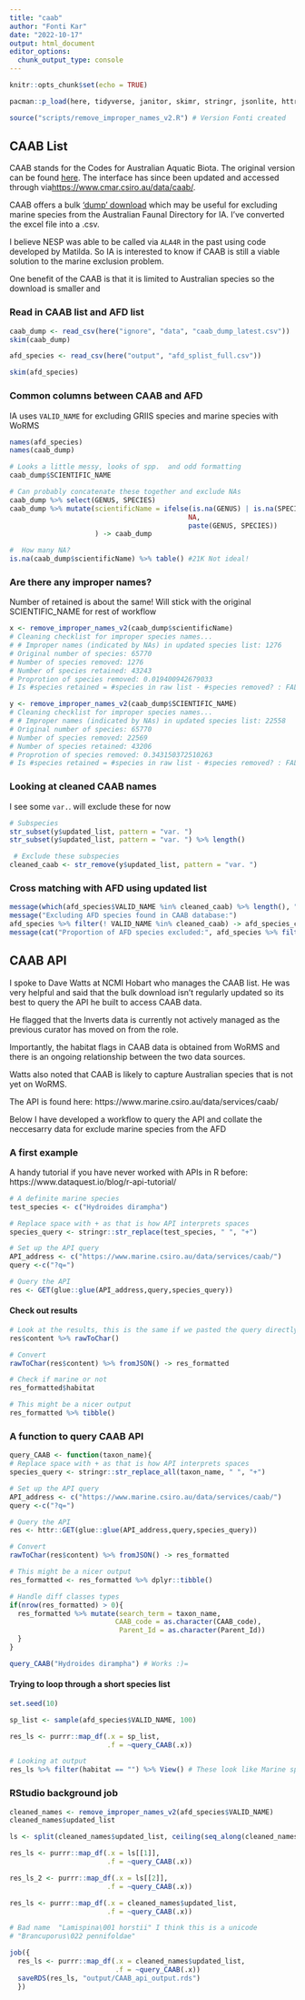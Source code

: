 ```yaml
---
title: "caab"
author: "Fonti Kar"
date: "2022-10-17"
output: html_document
editor_options: 
  chunk_output_type: console
---
```


```r
knitr::opts_chunk$set(echo = TRUE)

pacman::p_load(here, tidyverse, janitor, skimr, stringr, jsonlite, httr, job)

source("scripts/remove_improper_names_v2.R") # Version Fonti created
```

## CAAB List

CAAB stands for the Codes for Australian Aquatic Biota. The original version can be found [here](http://www.cmar.csiro.au/oldcaab/). The interface has since been updated and accessed through via[https://www.cmar.csiro.au/data/caab/](https://www.cmar.csiro.au/data/caab/).

CAAB offers a bulk ['dump' download](http://www.marine.csiro.au/datacentre/caab/caab_dump_latest.xlsx) which may be useful for excluding marine species from the Australian Faunal Directory for IA. I've converted the excel file into a .csv.

I believe NESP was able to be called via `ALA4R` in the past using code developed by Matilda. So IA is interested to know if CAAB is still a viable solution to the marine exclusion problem. 

One benefit of the CAAB is that it is limited to Australian species so the download is smaller and 

### Read in CAAB list and AFD list

```r
caab_dump <- read_csv(here("ignore", "data", "caab_dump_latest.csv"))
skim(caab_dump)

afd_species <- read_csv(here("output", "afd_splist_full.csv"))

skim(afd_species)
```

### Common columns between CAAB and AFD

IA uses `VALID_NAME` for excluding GRIIS species and marine species with WoRMS

```r
names(afd_species)
names(caab_dump)

# Looks a little messy, looks of spp.  and odd formatting
caab_dump$SCIENTIFIC_NAME 

# Can probably concatenate these together and exclude NAs
caab_dump %>% select(GENUS, SPECIES) 
caab_dump %>% mutate(scientificName = ifelse(is.na(GENUS) | is.na(SPECIES),
                                            NA, 
                                            paste(GENUS, SPECIES))
                     ) -> caab_dump

#  How many NA? 
is.na(caab_dump$scientificName) %>% table() #21K Not ideal! 
```

### Are there any improper names?

Number of retained is about the same! Will stick with the original SCIENTIFIC_NAME for rest of workflow

```r
x <- remove_improper_names_v2(caab_dump$scientificName) 
# Cleaning checklist for improper species names...
# # Improper names (indicated by NAs) in updated species list: 1276
# Original number of species: 65770
# Number of species removed: 1276
# Number of species retained: 43243
# Proprotion of species removed: 0.019400942679033
# Is #species retained = #species in raw list - #species removed? : FALSE

y <- remove_improper_names_v2(caab_dump$SCIENTIFIC_NAME) 
# Cleaning checklist for improper species names...
# # Improper names (indicated by NAs) in updated species list: 22558
# Original number of species: 65770
# Number of species removed: 22569
# Number of species retained: 43206
# Proprotion of species removed: 0.343150372510263
# Is #species retained = #species in raw list - #species removed? : FALSE
```

### Looking at cleaned CAAB names

I see some `var.`. will exclude these for now

```r
# Subspecies
str_subset(y$updated_list, pattern = "var. ") 
str_subset(y$updated_list, pattern = "var. ") %>% length()

 # Exclude these subspecies
cleaned_caab <- str_remove(y$updated_list, pattern = "var. ")
```

### Cross matching with AFD using updated list

```r
message(which(afd_species$VALID_NAME %in% cleaned_caab) %>% length(), " AFD species matched with CAAB database")
message("Excluding AFD species found in CAAB database:")
afd_species %>% filter(! VALID_NAME %in% cleaned_caab) -> afd_species_cleaned 
message(cat("Proportion of AFD species excluded:", afd_species %>% filter(VALID_NAME %in% cleaned_caab) %>% nrow() / afd_species %>% nrow() ))
```

## CAAB API

I spoke to Dave Watts at NCMI Hobart who manages the CAAB list. He was very helpful and said that the bulk download isn't regularly updated so its best to query the API he built to access CAAB data. 

He flagged that the Inverts data is currently not actively managed as the previous curator has moved on from the role. 

Importantly, the habitat flags in CAAB data is obtained from WoRMS and there is an ongoing relationship between the two data sources.

Watts also noted that CAAB is likely to capture Australian species that is not yet on WoRMS.

The API is found here: https://www.marine.csiro.au/data/services/caab/

Below I have developed a workflow to query the API and collate the neccesarry data for exclude marine species from the AFD

### A first example

A handy tutorial if you have never worked with APIs in R before: https://www.dataquest.io/blog/r-api-tutorial/

```r
# A definite marine species
test_species <- c("Hydroides dirampha")

# Replace space with + as that is how API interprets spaces
species_query <- stringr::str_replace(test_species, " ", "+")

# Set up the API query
API_address <- c("https://www.marine.csiro.au/data/services/caab/")
query <-c("?q=")

# Query the API
res <- GET(glue::glue(API_address,query,species_query))
```

#### Check out results
```r
# Look at the results, this is the same if we pasted the query directly in the URL of a browswer
res$content %>% rawToChar() 

# Convert
rawToChar(res$content) %>% fromJSON() -> res_formatted

# Check if marine or not  
res_formatted$habitat

# This might be a nicer output
res_formatted %>% tibble()
```

### A function to query CAAB API

```r
query_CAAB <- function(taxon_name){
# Replace space with + as that is how API interprets spaces
species_query <- stringr::str_replace_all(taxon_name, " ", "+")

# Set up the API query
API_address <- c("https://www.marine.csiro.au/data/services/caab/")
query <-c("?q=")

# Query the API
res <- httr::GET(glue::glue(API_address,query,species_query))

# Convert
rawToChar(res$content) %>% fromJSON() -> res_formatted

# This might be a nicer output
res_formatted <- res_formatted %>% dplyr::tibble() 

# Handle diff classes types
if(nrow(res_formatted) > 0){
  res_formatted %>% mutate(search_term = taxon_name,
                          CAAB_code = as.character(CAAB_code),
                           Parent_Id = as.character(Parent_Id))
  }
}

query_CAAB("Hydroides dirampha") # Works :)=
```

#### Trying to loop through a short species list

```r
set.seed(10)

sp_list <- sample(afd_species$VALID_NAME, 100)

res_ls <- purrr::map_df(.x = sp_list, 
                        .f = ~query_CAAB(.x))

# Looking at output
res_ls %>% filter(habitat == "") %>% View() # These look like Marine species but no habitat info
```

### RStudio background job

```r
cleaned_names <- remove_improper_names_v2(afd_species$VALID_NAME)
cleaned_names$updated_list

ls <- split(cleaned_names$updated_list, ceiling(seq_along(cleaned_names$updated_list)/1000))

res_ls <- purrr::map_df(.x = ls[[1]], 
                        .f = ~query_CAAB(.x))

res_ls_2 <- purrr::map_df(.x = ls[[2]], 
                        .f = ~query_CAAB(.x))

res_ls <- purrr::map_df(.x = cleaned_names$updated_list, 
                        .f = ~query_CAAB(.x))

# Bad name  "Lamispina\001 horstii" I think this is a unicode
# "Brancuporus\022 pennifoldae"

job({
  res_ls <- purrr::map_df(.x = cleaned_names$updated_list, 
                          .f = ~query_CAAB(.x))
  saveRDS(res_ls, "output/CAAB_api_output.rds")
  })
```






